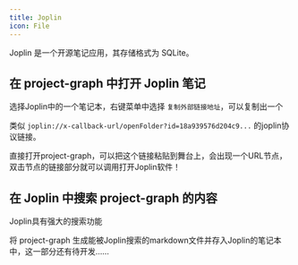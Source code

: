 ```yaml
---
title: Joplin
icon: File
---
```


Joplin 是一个开源笔记应用，其存储格式为 SQLite。

## 在 project-graph 中打开 Joplin 笔记

选择Joplin中的一个笔记本，右键菜单中选择 `复制外部链接地址`，可以复制出一个

类似 `joplin://x-callback-url/openFolder?id=18a939576d204c9...` 的joplin协议链接。

直接打开project-graph，可以把这个链接粘贴到舞台上，会出现一个URL节点，双击节点的链接部分就可以调用打开Joplin软件！

## 在 Joplin 中搜索 project-graph 的内容

Joplin具有强大的搜索功能

将 project-graph 生成能被Joplin搜索的markdown文件并存入Joplin的笔记本中，这一部分还有待开发……